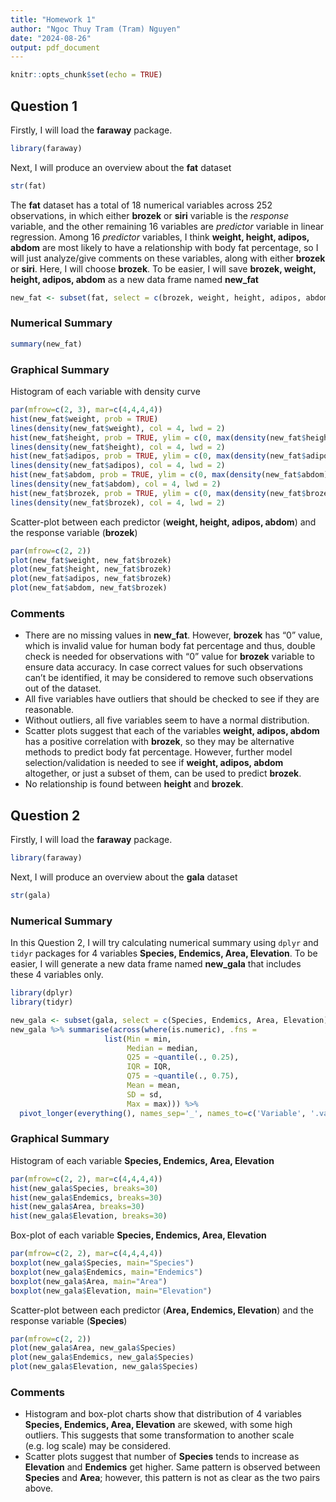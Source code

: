 ```yaml
---
title: "Homework 1"
author: "Ngoc Thuy Tram (Tram) Nguyen"
date: "2024-08-26"
output: pdf_document
---
```


```r
knitr::opts_chunk$set(echo = TRUE)
```

## Question 1

Firstly, I will load the **faraway** package.
```r
library(faraway)
```


Next, I will produce an overview about the **fat** dataset
```r
str(fat)
```

The **fat** dataset has a total of 18 numerical variables across 252 observations, in which either **brozek** or **siri** variable is the *response* variable, and the other remaining 16 variables are *predictor* variable in linear regression.
Among 16 *predictor* variables, I think **weight, height, adipos, abdom** are most likely to have a relationship with body fat percentage, so I will just analyze/give comments on these variables, along with either **brozek** or **siri**. Here, I will choose **brozek**. To be easier, I will save **brozek, weight, height, adipos, abdom** as a new data frame named **new_fat**
```r
new_fat <- subset(fat, select = c(brozek, weight, height, adipos, abdom))
```

### Numerical Summary
```r
summary(new_fat)
```

### Graphical Summary
Histogram of each variable with density curve
```r
par(mfrow=c(2, 3), mar=c(4,4,4,4))
hist(new_fat$weight, prob = TRUE)
lines(density(new_fat$weight), col = 4, lwd = 2)
hist(new_fat$height, prob = TRUE, ylim = c(0, max(density(new_fat$height)$y)))
lines(density(new_fat$height), col = 4, lwd = 2)
hist(new_fat$adipos, prob = TRUE, ylim = c(0, max(density(new_fat$adipos)$y)))
lines(density(new_fat$adipos), col = 4, lwd = 2)
hist(new_fat$abdom, prob = TRUE, ylim = c(0, max(density(new_fat$abdom)$y)))
lines(density(new_fat$abdom), col = 4, lwd = 2)
hist(new_fat$brozek, prob = TRUE, ylim = c(0, max(density(new_fat$brozek)$y)))
lines(density(new_fat$brozek), col = 4, lwd = 2)
```

Scatter-plot between each predictor (**weight, height, adipos, abdom**) and the response variable (**brozek**) 
```r
par(mfrow=c(2, 2))
plot(new_fat$weight, new_fat$brozek)
plot(new_fat$height, new_fat$brozek)
plot(new_fat$adipos, new_fat$brozek)
plot(new_fat$abdom, new_fat$brozek)
```

### Comments
* There are no missing values in **new_fat**. However, **brozek** has "0" value, which is invalid value for human body fat percentage and thus, double check is needed for observations with "0" value for **brozek** variable to ensure data accuracy. In case correct values for such observations can't be identified, it may be considered to remove such observations out of the dataset.
* All five variables have outliers that should be checked to see if they are reasonable.
* Without outliers, all five variables seem to have a normal distribution.
* Scatter plots suggest that each of the variables **weight, adipos, abdom** has a positive correlation with **brozek**, so they may be alternative methods to predict body fat percentage. However, further model selection/validation is needed to see if **weight, adipos, abdom** altogether, or just a subset of them, can be used to predict **brozek**.
* No relationship is found between **height** and **brozek**.


## Question 2

Firstly, I will load the **faraway** package.
```r
library(faraway)
```

Next, I will produce an overview about the **gala** dataset
```r
str(gala)
```

### Numerical Summary
In this Question 2, I will try calculating numerical summary using `dplyr` and `tidyr` packages for 4 variables **Species, Endemics, Area, Elevation**. To be easier, I will generate a new data frame named **new_gala** that includes these 4 variables only.
```r
library(dplyr)
library(tidyr)

new_gala <- subset(gala, select = c(Species, Endemics, Area, Elevation))
new_gala %>% summarise(across(where(is.numeric), .fns = 
                     list(Min = min,
                          Median = median,
                          Q25 = ~quantile(., 0.25),
                          IQR = IQR,
                          Q75 = ~quantile(., 0.75),
                          Mean = mean,
                          SD = sd,
                          Max = max))) %>%
  pivot_longer(everything(), names_sep='_', names_to=c('Variable', '.value'))
```

### Graphical Summary
Histogram of each variable **Species, Endemics, Area, Elevation**
```r
par(mfrow=c(2, 2), mar=c(4,4,4,4))
hist(new_gala$Species, breaks=30)
hist(new_gala$Endemics, breaks=30)
hist(new_gala$Area, breaks=30)
hist(new_gala$Elevation, breaks=30)
```

Box-plot of each variable **Species, Endemics, Area, Elevation**
```r
par(mfrow=c(2, 2), mar=c(4,4,4,4))
boxplot(new_gala$Species, main="Species")
boxplot(new_gala$Endemics, main="Endemics")
boxplot(new_gala$Area, main="Area")
boxplot(new_gala$Elevation, main="Elevation")
```

Scatter-plot between each predictor (**Area, Endemics, Elevation**) and the response variable (**Species**) 
```r
par(mfrow=c(2, 2))
plot(new_gala$Area, new_gala$Species)
plot(new_gala$Endemics, new_gala$Species)
plot(new_gala$Elevation, new_gala$Species)
```

### Comments
* Histogram and box-plot charts show that distribution of 4 variables **Species, Endemics, Area, Elevation** are skewed, with some high outliers. This suggests that some transformation to another scale (e.g. log scale) may be considered.
* Scatter plots suggest that number of **Species** tends to increase as **Elevation** and **Endemics** get higher. Same pattern is observed between  **Species** and **Area**; however, this pattern is not as clear as the two pairs above.